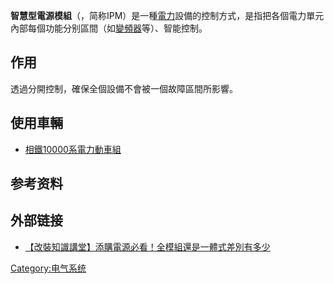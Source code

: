 {{unreferenced|time=2017-06-02T16:59:45+00:00}}
'''智慧型電源模組'''（{{lang-en|Intelligent power module}}，简称IPM）是一種[[電力|電力]]設備的控制方式，是指把各個電力單元內部每個功能分别區間（如[[變頻器|變頻器]]等）、智能控制。

==作用==
透過分開控制，確保全個設備不會被一個故障區間所影響。

==使用車輛==
* [[相鐵10000系電力動車組|相鐵10000系電力動車組]]

==参考资料==
{{reflist}}

==外部链接==
* [https://news.xfastest.com/mod/4862/%E3%80%90%E6%94%B9%E8%A3%9D%E7%9F%A5%E8%AD%98%E8%AC%9B%E5%A0%82%E3%80%91%E6%B7%BB%E8%B3%BC%E9%9B%BB%E6%BA%90%E5%BF%85%E7%9C%8B%EF%BC%81%E5%85%A8%E6%A8%A1%E7%B5%84%E9%82%84%E6%98%AF%E4%B8%80%E9%AB%94/ 【改裝知識講堂】添購電源必看！全模組還是一體式差別有多少] {{Wayback|url=https://news.xfastest.com/mod/4862/%E3%80%90%E6%94%B9%E8%A3%9D%E7%9F%A5%E8%AD%98%E8%AC%9B%E5%A0%82%E3%80%91%E6%B7%BB%E8%B3%BC%E9%9B%BB%E6%BA%90%E5%BF%85%E7%9C%8B%EF%BC%81%E5%85%A8%E6%A8%A1%E7%B5%84%E9%82%84%E6%98%AF%E4%B8%80%E9%AB%94/ |date=20170212091021 }}

[[Category:电气系统|Category:电气系统]]